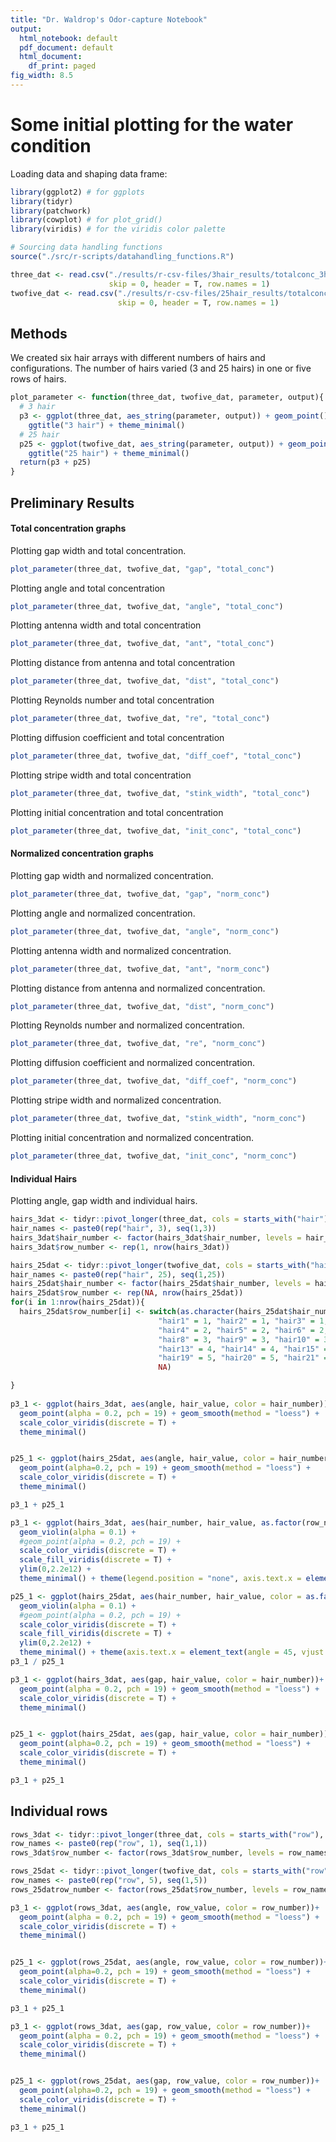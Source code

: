 ```yaml
---
title: "Dr. Waldrop's Odor-capture Notebook"
output:
  html_notebook: default
  pdf_document: default
  html_document:
    df_print: paged
fig_width: 8.5
---
```


# Some initial plotting for the water condition

Loading data and shaping data frame:
```r
library(ggplot2) # for ggplots
library(tidyr)
library(patchwork)
library(cowplot) # for plot_grid()
library(viridis) # for the viridis color palette

# Sourcing data handling functions
source("./src/r-scripts/datahandling_functions.R")

three_dat <- read.csv("./results/r-csv-files/3hair_results/totalconc_3hairs_2023-02-16_cleaned.csv", 
                      skip = 0, header = T, row.names = 1)
twofive_dat <- read.csv("./results/r-csv-files/25hair_results/totalconc_25hairs_2023-02-20_cleaned.csv", 
                        skip = 0, header = T, row.names = 1)


```

## Methods

We created six hair arrays with different numbers of hairs and configurations. The number of hairs varied (3 and 25 hairs) in one or five rows of hairs. 

```r

plot_parameter <- function(three_dat, twofive_dat, parameter, output){
  # 3 hair
  p3 <- ggplot(three_dat, aes_string(parameter, output)) + geom_point() +
    ggtitle("3 hair") + theme_minimal()
  # 25 hair
  p25 <- ggplot(twofive_dat, aes_string(parameter, output)) + geom_point() + 
    ggtitle("25 hair") + theme_minimal()
  return(p3 + p25)
}
```

## Preliminary Results

#### Total concentration graphs

Plotting gap width and total concentration. 

```r
plot_parameter(three_dat, twofive_dat, "gap", "total_conc")
```
Plotting angle and total concentration
```r
plot_parameter(three_dat, twofive_dat, "angle", "total_conc")
```

Plotting antenna width and total concentration
```r
plot_parameter(three_dat, twofive_dat, "ant", "total_conc")
```

Plotting distance from antenna and total concentration
```r
plot_parameter(three_dat, twofive_dat, "dist", "total_conc")
```
Plotting Reynolds number and total concentration
```r
plot_parameter(three_dat, twofive_dat, "re", "total_conc")
```

Plotting diffusion coefficient and total concentration
```r
plot_parameter(three_dat, twofive_dat, "diff_coef", "total_conc")
```

Plotting stripe width and total concentration
```r
plot_parameter(three_dat, twofive_dat, "stink_width", "total_conc")
```

Plotting initial concentration and total concentration
```r
plot_parameter(three_dat, twofive_dat, "init_conc", "total_conc")
```

#### Normalized concentration graphs

Plotting gap width and normalized concentration. 

```r
plot_parameter(three_dat, twofive_dat, "gap", "norm_conc")
```

Plotting angle and normalized concentration. 

```r
plot_parameter(three_dat, twofive_dat, "angle", "norm_conc")
```

Plotting antenna width and normalized concentration. 

```r
plot_parameter(three_dat, twofive_dat, "ant", "norm_conc")
```

Plotting distance from antenna and normalized concentration. 

```r
plot_parameter(three_dat, twofive_dat, "dist", "norm_conc")
```

Plotting Reynolds number and normalized concentration. 

```r
plot_parameter(three_dat, twofive_dat, "re", "norm_conc")
```

Plotting diffusion coefficient and normalized concentration. 

```r
plot_parameter(three_dat, twofive_dat, "diff_coef", "norm_conc")
```

Plotting stripe width and normalized concentration. 

```r
plot_parameter(three_dat, twofive_dat, "stink_width", "norm_conc")
```

Plotting initial concentration and normalized concentration. 

```r
plot_parameter(three_dat, twofive_dat, "init_conc", "norm_conc")
```



#### Individual Hairs

Plotting angle, gap width and individual hairs. 

```r
hairs_3dat <- tidyr::pivot_longer(three_dat, cols = starts_with("hair"), names_to = "hair_number", values_to = "hair_value")
hair_names <- paste0(rep("hair", 3), seq(1,3))
hairs_3dat$hair_number <- factor(hairs_3dat$hair_number, levels = hair_names, ordered = T)
hairs_3dat$row_number <- rep(1, nrow(hairs_3dat))

hairs_25dat <- tidyr::pivot_longer(twofive_dat, cols = starts_with("hair"), names_to = "hair_number", values_to = "hair_value")
hair_names <- paste0(rep("hair", 25), seq(1,25))
hairs_25dat$hair_number <- factor(hairs_25dat$hair_number, levels = hair_names, ordered = T)
hairs_25dat$row_number <- rep(NA, nrow(hairs_25dat))
for(i in 1:nrow(hairs_25dat)){
  hairs_25dat$row_number[i] <- switch(as.character(hairs_25dat$hair_number[i]),
                                 "hair1" = 1, "hair2" = 1, "hair3" = 1,
                                 "hair4" = 2, "hair5" = 2, "hair6" = 2, "hair7" = 2,
                                 "hair8" = 3, "hair9" = 3, "hair10" = 3, "hair11" = 3, "hair12" = 3,
                                 "hair13" = 4, "hair14" = 4, "hair15" = 4, "hair16" = 4, "hair17" = 4, "hair18" = 4,
                                 "hair19" = 5, "hair20" = 5, "hair21" = 5, "hair22" = 5, "hair23" = 5, "hair24" = 5, "hair25" = 5,
                                 NA)

}  
  
p3_1 <- ggplot(hairs_3dat, aes(angle, hair_value, color = hair_number))+ 
  geom_point(alpha = 0.2, pch = 19) + geom_smooth(method = "loess") + 
  scale_color_viridis(discrete = T) + 
  theme_minimal()


p25_1 <- ggplot(hairs_25dat, aes(angle, hair_value, color = hair_number))+ 
  geom_point(alpha=0.2, pch = 19) + geom_smooth(method = "loess") + 
  scale_color_viridis(discrete = T) + 
  theme_minimal()

p3_1 + p25_1
```

```r
p3_1 <- ggplot(hairs_3dat, aes(hair_number, hair_value, as.factor(row_number), fill = as.factor(row_number)))+ 
  geom_violin(alpha = 0.1) +
  #geom_point(alpha = 0.2, pch = 19) + 
  scale_color_viridis(discrete = T) + 
  scale_fill_viridis(discrete = T) + 
  ylim(0,2.2e12) + 
  theme_minimal() + theme(legend.position = "none", axis.text.x = element_text(angle = 45, vjust = 1, hjust=1))

p25_1 <- ggplot(hairs_25dat, aes(hair_number, hair_value, color = as.factor(row_number), fill = as.factor(row_number)))+ 
  geom_violin(alpha = 0.1) +
  #geom_point(alpha = 0.2, pch = 19) + 
  scale_color_viridis(discrete = T) + 
  scale_fill_viridis(discrete = T) + 
  ylim(0,2.2e12) + 
  theme_minimal() + theme(axis.text.x = element_text(angle = 45, vjust = 1, hjust=1))
p3_1 / p25_1
```


```r

p3_1 <- ggplot(hairs_3dat, aes(gap, hair_value, color = hair_number))+ 
  geom_point(alpha = 0.2, pch = 19) + geom_smooth(method = "loess") + 
  scale_color_viridis(discrete = T) + 
  theme_minimal()


p25_1 <- ggplot(hairs_25dat, aes(gap, hair_value, color = hair_number))+ 
  geom_point(alpha=0.2, pch = 19) + geom_smooth(method = "loess") + 
  scale_color_viridis(discrete = T) + 
  theme_minimal()

p3_1 + p25_1
```

## Individual rows

```r
rows_3dat <- tidyr::pivot_longer(three_dat, cols = starts_with("row"), names_to = "row_number", values_to = "row_value")
row_names <- paste0(rep("row", 1), seq(1,1))
rows_3dat$row_number <- factor(rows_3dat$row_number, levels = row_names, ordered = T)

rows_25dat <- tidyr::pivot_longer(twofive_dat, cols = starts_with("row"), names_to = "row_number", values_to = "row_value")
row_names <- paste0(rep("row", 5), seq(1,5))
rows_25datrow_number <- factor(rows_25dat$row_number, levels = row_names, ordered = T)

p3_1 <- ggplot(rows_3dat, aes(angle, row_value, color = row_number))+ 
  geom_point(alpha = 0.2, pch = 19) + geom_smooth(method = "loess") + 
  scale_color_viridis(discrete = T) + 
  theme_minimal()


p25_1 <- ggplot(rows_25dat, aes(angle, row_value, color = row_number))+ 
  geom_point(alpha=0.2, pch = 19) + geom_smooth(method = "loess") + 
  scale_color_viridis(discrete = T) + 
  theme_minimal()

p3_1 + p25_1

```

```r
p3_1 <- ggplot(rows_3dat, aes(gap, row_value, color = row_number))+ 
  geom_point(alpha = 0.2, pch = 19) + geom_smooth(method = "loess") + 
  scale_color_viridis(discrete = T) + 
  theme_minimal()


p25_1 <- ggplot(rows_25dat, aes(gap, row_value, color = row_number))+ 
  geom_point(alpha=0.2, pch = 19) + geom_smooth(method = "loess") + 
  scale_color_viridis(discrete = T) + 
  theme_minimal()

p3_1 + p25_1

```